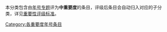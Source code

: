 本分类包含由[[Wikipedia:年号专题|年号专题]]评为'''中重要度'''的条目，评级后条目会自动归入对应的子分类，详见[[Wikipedia:年号专题/条目评级|重要性评级标准]]。
{{Articles by Importance|topic=年号|project=年号|format=toc}}

[[Category:各重要度年号条目|Category:各重要度年号条目]]